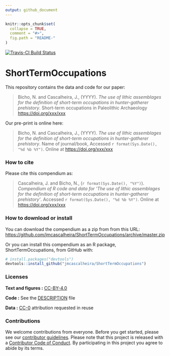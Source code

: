 ```yaml
---
output: github_document
---
```


<!-- README.md is generated from README.Rmd. Please edit that file -->

```r
knitr::opts_chunk$set(
  collapse = TRUE,
  comment = "#>",
  fig.path = "README-"
)
```

[![Travis-CI Build Status](https://travis-ci.org/jmcascalheira/ShortTermOccupations.svg?branch=master)](https://travis-ci.org/jmcascalheira/ShortTermOccupations)

# ShortTermOccupations

This repository contains the data and code for our paper:

> Bicho, N. and Cascalheira, J., (YYYY). _The use of lithic assemblages for the definition of short-term occupations in hunter-gatherer prehistory_. Short-term occupations in Paleolithic Archaeology <https://doi.org/xxx/xxx>

Our pre-print is online here:

> Bicho, N. and Cascalheira, J., (YYYY). _The use of lithic assemblages for the definition of short-term occupations in hunter-gatherer prehistory_. Name of journal/book, Accessed `r format(Sys.Date(), "%d %b %Y")`. Online at <https://doi.org/xxx/xxx>


### How to cite

Please cite this compendium as:

> Cascalheira, J. and Bicho, N., (`r format(Sys.Date(), "%Y")`). _Compendium of R code and data for 'The use of lithic assemblages for the definition of short-term occupations in hunter-gatherer prehistory'_. Accessed `r format(Sys.Date(), "%d %b %Y")`. Online at <https://doi.org/xxx/xxx>

### How to download or install

You can download the compendium as a zip from from this URL: <https://github.com/jmcascalheira/ShortTermOccupations/archive/master.zip>

Or you can install this compendium as an R package, ShortTermOccupations, from GitHub with:
```r
# install.packages("devtools")
devtools::install_github("jmcascalheira/ShortTermOccupations")
```
### Licenses

**Text and figures :**  [CC-BY-4.0](http://creativecommons.org/licenses/by/4.0/)

**Code :** See the [DESCRIPTION](DESCRIPTION) file

**Data :** [CC-0](http://creativecommons.org/publicdomain/zero/1.0/) attribution requested in reuse


### Contributions

We welcome contributions from everyone. Before you get started, please see our [contributor guidelines](CONTRIBUTING.md). Please note that this project is released with a [Contributor Code of Conduct](CONDUCT.md). By participating in this project you agree to abide by its terms.

